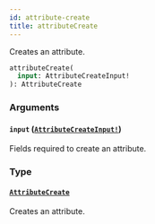 ```yaml
---
id: attribute-create
title: attributeCreate
---
```


Creates an attribute.

```graphql
attributeCreate(
  input: AttributeCreateInput!
): AttributeCreate

```

### Arguments

#### `input` ([`AttributeCreateInput!`](/developer/api-reference/inputs/attribute-create-input))

Fields required to create an attribute.

### Type

#### [`AttributeCreate`](/developer/api-reference/objects/attribute-create)

Creates an attribute.

